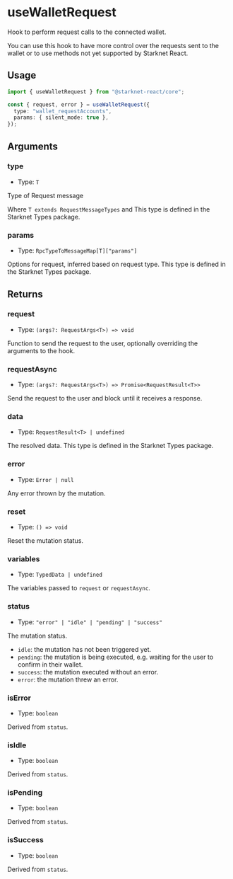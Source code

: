 # useWalletRequest

Hook to perform request calls to the connected wallet.

You can use this hook to have more control over the requests sent to the wallet
or to use methods not yet supported by Starknet React.

## Usage

```ts twoslash
import { useWalletRequest } from "@starknet-react/core";

const { request, error } = useWalletRequest({
  type: "wallet_requestAccounts",
  params: { silent_mode: true },
});
```

## Arguments

### type

- Type: `T`

Type of Request message

Where `T extends RequestMessageTypes` and This type is defined in the Starknet Types package.

### params

- Type: `RpcTypeToMessageMap[T]["params"]`

Options for request, inferred based on request type. This type is defined in the Starknet Types package.

## Returns

### request

- Type: `(args?: RequestArgs<T>) => void`

Function to send the request to the user, optionally overriding the arguments to the hook.

### requestAsync

- Type: `(args?: RequestArgs<T>) => Promise<RequestResult<T>>`

Send the request to the user and block until it receives a response.

### data

- Type: `RequestResult<T> | undefined`

The resolved data. This type is defined in the Starknet Types package.

### error

- Type: `Error | null`

Any error thrown by the mutation.

### reset

- Type: `() => void`

Reset the mutation status.

### variables

- Type: `TypedData | undefined`

The variables passed to `request` or `requestAsync`.

### status

- Type: `"error" | "idle" | "pending" | "success"`

The mutation status.

- `idle`: the mutation has not been triggered yet.
- `pending`: the mutation is being executed, e.g. waiting for the user to confirm in their wallet.
- `success`: the mutation executed without an error.
- `error`: the mutation threw an error.

### isError

- Type: `boolean`

Derived from `status`.

### isIdle

- Type: `boolean`

Derived from `status`.

### isPending

- Type: `boolean`

Derived from `status`.

### isSuccess

- Type: `boolean`

Derived from `status`.
